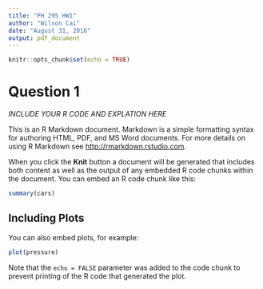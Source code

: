 ```yaml
---
title: "PH 295 HW1"
author: "Wilson Cai"
date: "August 31, 2016"
output: pdf_document
---
```


```r
knitr::opts_chunk$set(echo = TRUE)
```

# Question 1

*INCLUDE YOUR R CODE AND EXPLATION HERE*

This is an R Markdown document. Markdown is a simple formatting syntax for authoring HTML, PDF, and MS Word documents. For more details on using R Markdown see <http://rmarkdown.rstudio.com>.

When you click the **Knit** button a document will be generated that includes both content as well as the output of any embedded R code chunks within the document. You can embed an R code chunk like this:

```r
summary(cars)
```

## Including Plots

You can also embed plots, for example:

```r
plot(pressure)
```

Note that the `echo = FALSE` parameter was added to the code chunk to prevent printing of the R code that generated the plot.

